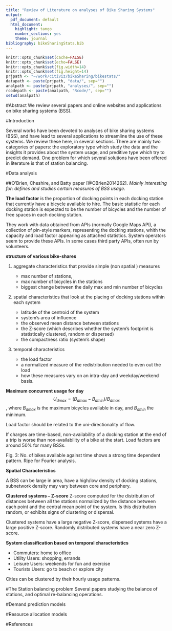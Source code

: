 ```yaml
---
title: "Review of Literature on analyses of Bike Sharing Systems"
output:
  pdf_document: default
  html_document:
    highlight: tango
    number_sections: yes
    theme: journal
bibliography: bikeSharingStats.bib
---
```


```r
knitr::opts_chunk$set(cache=FALSE)
knitr::opts_chunk$set(echo=FALSE)
knitr::opts_chunk$set(fig.width=14)
knitr::opts_chunk$set(fig.height=14)
prjpath <- "~/work/citiviz/bikeSharing/bikestats/"
datapath <- paste(prjpath, "data/", sep="")
analpath <- paste(prjpath, "analyses/", sep="")
rcodepath <- paste(analpath, "Rcode/", sep="")
setwd(analpath)
```

#Abstract
We review several papers and online websites and applications on bike sharing systems (BSS).

#Introduction

Several works have been devoted to analyses of bike sharing systems (BSS), and have lead to several applications to streamline the use of these systems. We review these here, in several sections. There are mainly two categories of papers: the exploratory type which study the data and the insights it provides about the system usage, and preditive type which try to predict demand. One problem for which several solutions have been offered in literature is that of station balancing. 

#Data analysis

##O'Brien, Cheshire, and Batty paper [@OBrien2014262].
*Mainly interesting for:  defines and studies certain measures of BSS usage.*

**The load factor** is the proportion of docking points in each docking station that currently have a bicycle available to hire. The basic statistic for each docking station is expected to be the number of bicycles and the number of free spaces in each docking station.

They work with data obtained from APIs (normally Google Maps API), a collection of pin-style markers, representing the docking stations, whith the capacity and load factor appearing as attached statistics. System operators seem to provide these APIs. In some cases third party APIs, often run by volunteers.

**structure of various bike-shares**

1. aggregate characteristics that provide simple (non spatial ) measures 

   * max number of stations,
   * max number of bicycles in the stations
   * biggest change between the daily max and min number of bicycles

2. spatial characteristics that look at the placing of docking stations within each system

   * latitude of the centroid of the system
   * system's area of influence
   * the observed mean distance between stations
   * the Z-score (which describes whether the system's footprint is statistically clustered, random or dispersed)
   * the compactness ratio (system's shape)

3. temporal characteristics 

   * the load factor 
   * a normalized measure of the redistribution needed to even out the load
   * how these measures vary on an intra-day and weekday/weekend basis. 


**Maximum concurrent usage for day**
$$
U_{dmax} = (B_{dmax} - B_{dmin})/B_{dmax}
$$,
where
$B_{dmax}$ is the maximum bicycles available in day, and $B_{dmin}$ the minimum.

Load factor should be related to the uni-directionality of flow.

If charges are time-based, non-availability of a docking station at the end of a trip is worse than non-availability of a bike at the start.  Load factors are around 50% for many BSSs.


Fig. 3: No. of bikes available against time shows a strong time dependent pattern. Ripe for Fourier analysis.

**Spatial Characteristics**

A BSS can be large in area, have a high/low density of docking stations, subnetwork density may vary between  core and periphery.

**Clustered systems -- Z-score**
Z-score computed for the distribution of distances between all the stations normalized by the distance between each point and the central mean point of the system. Is this distribution random, or exhibits signs of clustering or dispersal.

Clustered systems have a large negative Z-score, dispersed systems have a large positive Z-score. Randomly distributed systems have a near zero Z-score.

**System classification based on temporal characteristics**

* Commuters: home to office
* Utility Users: shopping, errands
* Leisure Users: weekends for fun and exercise
* Tourists Users: go to beach or explore city
  
Cities can be clustered by their hourly usage patterns.

#The Station balancing problem
Several papers studying the balance of stations, and optimal re-balancing operations.

#Demand prediction models

#Resource allocation models






#References
